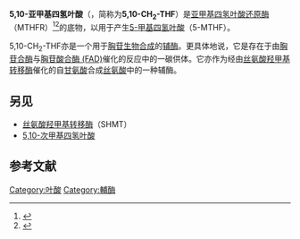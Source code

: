 {{chembox
| verifiedrevid = 443353978
|ImageFile=5,10-methylenetetrahydrofolic acid.svg
|ImageSize=
|IUPACName= ''N''-[4-(3-amino-1-oxo-1,4,5,6,6a,7-hexahydroimidazo[1,5-''f'']pteridin-8(9''H'')-yl)benzoyl]-<small>L</small>-glutamic acid
|OtherNames=5,10-CH<sub>2</sub>-THF,<br>MTHF
|Section1={{Chembox Identifiers
| ChemSpiderID_Ref = {{chemspidercite|correct|chemspider}}
| ChemSpiderID = 97272
| InChI = 1/C20H23N7O6/c21-20-24-16-15(18(31)25-20)27-9-26(8-12(27)7-22-16)11-3-1-10(2-4-11)17(30)23-13(19(32)33)5-6-14(28)29/h1-4,12-13H,5-9H2,(H,23,30)(H,28,29)(H,32,33)(H4,21,22,24,25,31)/t12?,13-/m0/s1
| InChIKey = QYNUQALWYRSVHF-ABLWVSNPBB
| ChEMBL_Ref = {{ebicite|correct|EBI}}
| ChEMBL = 117348
| StdInChI_Ref = {{stdinchicite|correct|chemspider}}
| StdInChI = 1S/C20H23N7O6/c21-20-24-16-15(18(31)25-20)27-9-26(8-12(27)7-22-16)11-3-1-10(2-4-11)17(30)23-13(19(32)33)5-6-14(28)29/h1-4,12-13H,5-9H2,(H,23,30)(H,28,29)(H,32,33)(H4,21,22,24,25,31)/t12?,13-/m0/s1
| StdInChIKey_Ref = {{stdinchicite|correct|chemspider}}
| StdInChIKey = QYNUQALWYRSVHF-ABLWVSNPSA-N
| CASNo_Ref = {{cascite|changed|??}}
| CASNo=3432-99-3
| PubChem=108194
| ChEBI_Ref = {{ebicite|correct|EBI}}
| ChEBI = 20502
| SMILES = O=C(O)[C@@H](NC(=O)c1ccc(cc1)N4CC3N(C=2C(=O)/N=C(/N)NC=2NC3)C4)CCC(=O)O
| MeSHName=5,10-methylenetetrahydrofolate
  }}
|Section2= {{Chembox Properties
|  Formula=C<sub>20</sub>H<sub>23</sub>N<sub>7</sub>O<sub>6</sub>
|  MolarMass=457.44 g/mol
|  Appearance=
|  Density=
|  MeltingPt=
|  BoilingPt=
|  Solubility=
  }}
|Section3= {{Chembox Hazards
|  MainHazards=
|  FlashPt=
|  Autoignition=
  }}
}}

'''5,10-亚甲基四氢叶酸'''（{{lang-en|5,10-Methylenetetrahydrofolate}}，简称为'''5,10-CH<sub>2</sub>-THF'''）是[[亚甲基四氢叶酸还原酶|亚甲基四氢叶酸还原酶]]（MTHFR）<ref name="entrez">{{cite web| title = Entrez Gene: MTHFR methylenetetrahydrofolate reductase (NAD(P)H)| url = https://www.ncbi.nlm.nih.gov/sites/entrez?Db=gene&Cmd=ShowDetailView&TermToSearch=4524| accessdate = | archive-date = 2009-10-18| archive-url = https://web.archive.org/web/20091018003915/http://www.ncbi.nlm.nih.gov/sites/entrez?Db=gene&Cmd=ShowDetailView&TermToSearch=4524| dead-url = no}}</ref><ref name="pmid10720211">{{cite journal| vauthors=Födinger M, Hörl WH, Sunder-Plassmann G| title=Molecular biology of 5,10-methylenetetrahydrofolate reductase. | journal=J Nephrol | year= 2000 | volume= 13 | issue= 1 | pages= 20–33 | pmid=10720211 }}</ref>的底物，以用于产生[[5-甲基四氢叶酸|5-甲基四氢叶酸]]（5-MTHF）。

5,10-CH<sub>2</sub>-THF亦是一个用于[[胸苷|胸苷]][[生物合成|生物合成]]的[[辅酶|辅酶]]。更具体地说，它是存在于由[[胸苷合酶|胸苷合酶]]与[[胸苷酸合酶_(FAD)|胸苷酸合酶 (FAD)]]催化的反应中的一碳供体。它亦作为经由[[丝氨酸羟甲基转移酶|丝氨酸羟甲基转移酶]]催化的自[[甘氨酸|甘氨酸]]合成[[丝氨酸|丝氨酸]]中的一种辅酶。

==另见==
* [[丝氨酸羟甲基转移酶|丝氨酸羟甲基转移酶]]（SHMT）
* [[5,10-次甲基四氢叶酸|5,10-次甲基四氢叶酸]]

==参考文献==
{{reflist|2}}

{{Enzyme cofactors}}
{{Vitamin}}

[[Category:叶酸|Category:叶酸]]
[[Category:輔酶|Category:輔酶]]
